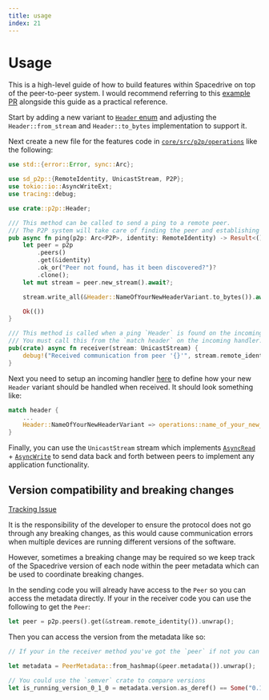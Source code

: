 ```yaml
---
title: usage
index: 21
---
```


# Usage

This is a high-level guide of how to build features within Spacedrive on top of the peer-to-peer system. I would recommend referring to this [example PR](#todo) alongside this guide as a practical reference.

Start by adding a new variant to [`Header` enum](https://github.com/spacedriveapp/spacedrive/blob/main/core/src/p2p/protocol.rs) and adjusting the `Header::from_stream` and `Header::to_bytes` implementation to support it.

Next create a new file for the features code in [`core/src/p2p/operations`](https://github.com/spacedriveapp/spacedrive/tree/main/core/src/p2p/operations) like the following:

```rust
use std::{error::Error, sync::Arc};

use sd_p2p::{RemoteIdentity, UnicastStream, P2P};
use tokio::io::AsyncWriteExt;
use tracing::debug;

use crate::p2p::Header;

/// This method can be called to send a ping to a remote peer.
/// The P2P system will take care of finding the peer and establishing a connection.
pub async fn ping(p2p: Arc<P2P>, identity: RemoteIdentity) -> Result<(), Box<dyn Error>> {
	let peer = p2p
		.peers()
		.get(&identity)
		.ok_or("Peer not found, has it been discovered?")?
		.clone();
	let mut stream = peer.new_stream().await?;

	stream.write_all(&Header::NameOfYourNewHeaderVariant.to_bytes()).await?;

	Ok(())
}

/// This method is called when a ping `Header` is found on the incoming request.
/// You must call this from the `match header` on the incoming handler.
pub(crate) async fn receiver(stream: UnicastStream) {
	debug!("Received communication from peer '{}'", stream.remote_identity());
}
```

Next you need to setup an incoming handler [here](https://github.com/spacedriveapp/spacedrive/blob/4a62d268efea7dd6ff573531b1e2b2970c7ba562/core/src/p2p/manager.rs#L306) to define how your new `Header` variant should be handled when received. It should look something like:

```rust
match header {
	...
	Header::NameOfYourNewHeaderVariant => operations::name_of_your_new_file::receiver(stream).await;
}
```

Finally, you can use the `UnicastStream` stream which implements [`AsyncRead`](https://docs.rs/tokio/latest/tokio/io/trait.AsyncRead.html) + [`AsyncWrite`](https://docs.rs/tokio/latest/tokio/io/trait.AsyncWrite.html) to send data back and forth between peers to implement any application functionality.

## Version compatibility and breaking changes

[Tracking Issue](https://linear.app/spacedriveapp/issue/ENG-564/p2p-capabilityversion-negotiation)

It is the responsibility of the developer to ensure the protocol does not go through any breaking changes, as this would cause communication errors when multiple devices are running different versions of the software.

However, sometimes a breaking change may be required so we keep track of the Spacedrive version of each node within the peer metadata which can be used to coordinate breaking changes.

In the sending code you will already have access to the `Peer` so you can access the metadata directly. If your in the receiver code you can use the following to get the `Peer`:

```rust
let peer = p2p.peers().get(&stream.remote_identity()).unwrap();
```

Then you can access the version from the metadata like so:

```rust
// If your in the receiver method you've got the `peer` if not you can get it from the P2P system:

let metadata = PeerMetadata::from_hashmap(&peer.metadata()).unwrap();

// You could use the `semver` crate to compare versions
let is_running_version_0_1_0 = metadata.version.as_deref() == Some("0.1.0");
```
